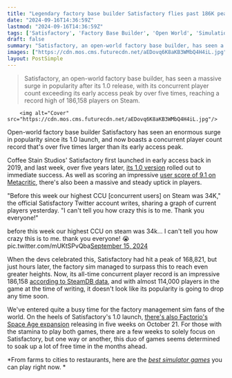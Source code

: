 ```yaml
---
title: "Legendary factory base builder Satisfactory flies past 186K peak Steam players after leaving early access: 'Before this week our highest CCU on Steam was 34K'"
date: "2024-09-16T14:36:59Z"
lastmod: "2024-09-16T14:36:59Z"
tags: ['Satisfactory', 'Factory Base Builder', 'Open World', 'Simulation', 'Early Access', 'Steam', 'PC', 'Factorio', 'Space Age Expansion']
draft: false
summary: "Satisfactory, an open-world factory base builder, has seen a massive surge in popularity after its 1.0 release, with its concurrent player count exceeding its early access peak by over five times, reaching a record high of 186,158 players on Steam."
images: ["https://cdn.mos.cms.futurecdn.net/aEDovq6K8aKB3WMbQ4H4iL.jpg"]
layout: PostSimple
---
```

> Satisfactory, an open-world factory base builder, has seen a massive surge in popularity after its 1.0 release, with its concurrent player count exceeding its early access peak by over five times, reaching a record high of 186,158 players on Steam.


        <img alt="Cover" src="https://cdn.mos.cms.futurecdn.net/aEDovq6K8aKB3WMbQ4H4iL.jpg"/>
        
Open-world factory base builder Satisfactory has seen an enormous surge in popularity since its 1.0 launch, and now boasts a concurrent player count record that's over five times larger than its early access peak.

Coffee Stain Studios' Satisfactory first launched in early access back in 2019, and last week, over five years later, [<u>its 1.0 version</u>](https://www.gamesradar.com/after-5-years-beloved-factory-base-builder-satisfactory-is-finally-leaving-early-access-in-2024/) rolled out to immediate success. As well as scoring an impressive [user score of 9.1 on Metacritic](https://www.metacritic.com/game/satisfactory/), there's also been a massive and steady uptick in players.

"Before this week our highest CCU [concurrent users] on Steam was 34K," the official Satisfactory Twitter account writes, sharing a graph of current players yesterday. "I can't tell you how crazy this is to me. Thank you everyone!"

before this week our highest CCU on steam was 34k... I can't tell you how crazy this is to me. thank you everyone! 😭 pic.twitter.com/mUKtSPvQba[September 15, 2024](https://twitter.com/SatisfactoryAF/status/1835251784865976744)

When the devs celebrated this, Satisfactory had hit a peak of 168,821, but just hours later, the factory sim managed to surpass this to reach even greater heights. Now, its all-time concurrent player record is an impressive 186,158 [<u>according to SteamDB data</u>](https://steamdb.info/app/526870/charts/), and with almost 114,000 players in the game at the time of writing, it doesn't look like its popularity is going to drop any time soon. 

We've entered quite a busy time for the factory management sim fans of the world. On the heels of Satisfactory's 1.0 launch, [<u>there's also Factorio's Space Age expansion</u>](https://www.gamesradar.com/games/strategy/satisfactory-and-factorio-space-age-are-launching-6-weeks-apart-from-each-other-and-management-fans-are-waving-goodbye-to-months-worth-of-free-time/) releasing in five weeks on October 21. For those with the stamina to play both games, there are a few weeks to solely focus on Satisfactory, but one way or another, this duo of games seems determined to soak up a lot of free time in the months ahead.

*From farms to cities to restaurants, here are the *[<em>best simulator games</em>](https://www.gamesradar.com/best-sim-games/)* you can play right now. *
        